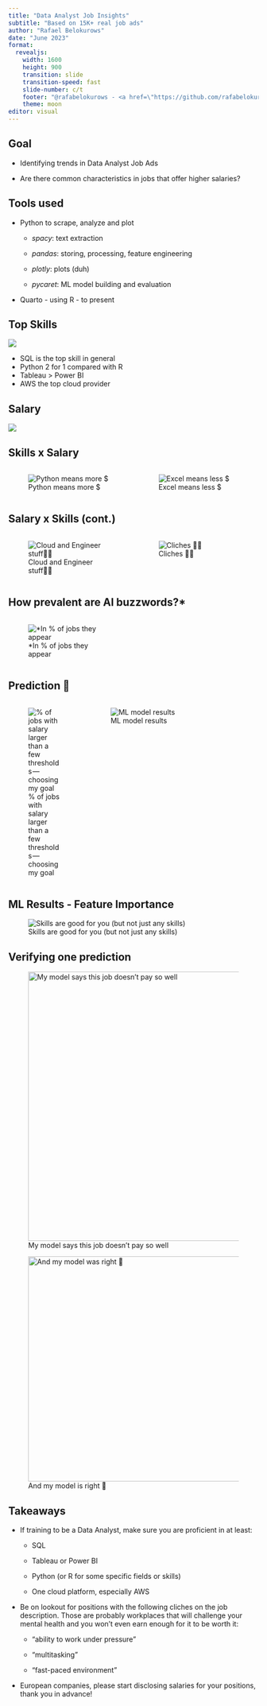 ---
title: "Data Analyst Job Insights"
subtitle: "Based on 15K+ real job ads"
author: "Rafael Belokurows"
date: "June 2023"
format: 
  revealjs:
    width: 1600
    height: 900
    transition: slide
    transition-speed: fast
    slide-number: c/t
    footer: "@rafabelokurows - <a href=\"https://github.com/rafabelokurows/data-analyst-job-skills\">Github repository</a> - <a href=\"https://rafabelokurows.medium.com/what-do-companies-want-in-a-data-analyst-and-the-salaries-they-offer-in-return-fba8324101db\">Medium article</a>"
    theme: moon
editor: visual
---

## Goal

-   Identifying trends in Data Analyst Job Ads

-   Are there common characteristics in jobs that offer higher salaries?

## Tools used

-   Python to scrape, analyze and plot

    -   *spacy*: text extraction

    -   *pandas*: storing, processing, feature engineering

    -   *plotly*: plots (duh)

    -   *pycaret*: ML model building and evaluation

-   Quarto - using R - to present

## Top Skills

![](https://cdn-images-1.medium.com/max/1350/1*L6YrS1zfm-KkB7LOb1alow.png)

-   SQL is the top skill in general
-   Python 2 for 1 compared with R
-   Tableau \> Power BI
-   AWS the top cloud provider

## Salary

![](https://cdn-images-1.medium.com/max/900/1*y7CY1Paj7PyFHK2JPpbHHg.png)

## Skills x Salary

::: columns
::: {.column width="50%"}
![Python means more \$](https://cdn-images-1.medium.com/max/900/1*UFVhQ0s3cdXXtXHba2jEAA.png){alt="Python means more $"}
:::

::: {.column width="50%"}
![Excel means less \$](https://cdn-images-1.medium.com/max/900/1*VcaYFcvy6RkaMX9XNiSX6A.png){alt="Excel means less $"}
:::
:::

## Salary x Skills (cont.)

::: columns
::: {.column width="50%"}
![Cloud and Engineer stuff👍🏻](https://cdn-images-1.medium.com/max/900/1*GHc2bZ_eJet8seSuZlI_9Q.png){alt="Cloud and Engineer stuff👍🏻"}
:::

::: {.column width="50%"}
![Cliches 👎🏻](https://cdn-images-1.medium.com/max/900/1*b7UzIS1nYmMBEWk0YbQNcg.png){alt="Cliches 👎🏻"}
:::
:::

## How prevalent are AI buzzwords?\*

::: columns
::: {.column width="50%"}
![\*In % of jobs they appear](https://cdn-images-1.medium.com/max/900/1*l3NhR-0Lmez4dMnTTGN6Tg.png)
:::

::: {.column width="50%"}
:::
:::

## Prediction 🔮

::: columns
::: {.column width="30%"}
![% of jobs with salary larger than a few thresholds --- choosing my goal](https://cdn-images-1.medium.com/max/900/1*cdcA42yFUmYy__tMXuWuGw.png){alt="% of jobs with salary larger than a few thresholds — choosing my goal"}
:::

::: {.column width="70%"}
![ML model results](https://cdn-images-1.medium.com/max/900/1*B1ZxXIkM6DPFNZT2BvOvmA.png){alt="ML model results"}
:::
:::

## ML Results - Feature Importance

![Skills are good for you (but not just any skills)](https://cdn-images-1.medium.com/max/900/1*yC65glRUlkLKNLlk-qinyg.png){alt="Skills are good for you (but not just any skills)"}

## Verifying one prediction

::: {.fragment fragment-index="1"}
![My model says this job doesn't pay so well](https://cdn-images-1.medium.com/max/900/1*bF1Z-cMIRbAy5vY6ad7ZGA.png){alt="My model says this job doesn’t pay so well" width="542"}
:::

::: {.fragment fragment-index="2"}
![And my model is right 🥳](https://cdn-images-1.medium.com/max/900/1*lg8fH5iV4cCt6eR_ulb4Qg.png){alt="And my model was right 🥳" width="453"}
:::

## Takeaways

-   If training to be a Data Analyst, make sure you are proficient in at least:

    -   SQL

    -   Tableau or Power BI

    -   Python (or R for some specific fields or skills)

    -   One cloud platform, especially AWS

-   Be on lookout for positions with the following cliches on the job description. Those are probably workplaces that will challenge your mental health and you won't even earn enough for it to be worth it:

    -   "ability to work under pressure"

    -   "multitasking"

    -   "fast-paced environment"

-   European companies, please start disclosing salaries for your positions, thank you in advance!
